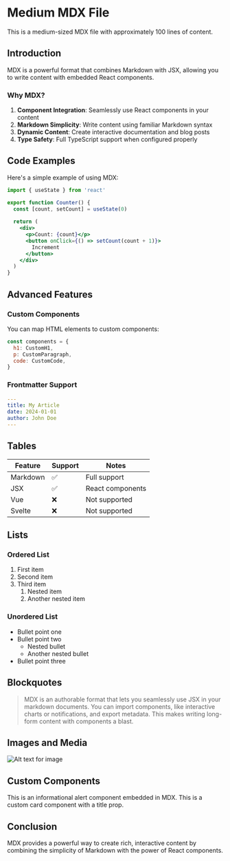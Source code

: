 # Medium MDX File

This is a medium-sized MDX file with approximately 100 lines of content.

## Introduction

MDX is a powerful format that combines Markdown with JSX, allowing you to write content with embedded React components.

### Why MDX?

1. **Component Integration**: Seamlessly use React components in your content
2. **Markdown Simplicity**: Write content using familiar Markdown syntax
3. **Dynamic Content**: Create interactive documentation and blog posts
4. **Type Safety**: Full TypeScript support when configured properly

## Code Examples

Here's a simple example of using MDX:

```jsx
import { useState } from 'react'

export function Counter() {
  const [count, setCount] = useState(0)
  
  return (
    <div>
      <p>Count: {count}</p>
      <button onClick={() => setCount(count + 1)}>
        Increment
      </button>
    </div>
  )
}
```

<Counter />

## Advanced Features

### Custom Components

You can map HTML elements to custom components:

```js
const components = {
  h1: CustomH1,
  p: CustomParagraph,
  code: CustomCode,
}
```

### Frontmatter Support

```yaml
---
title: My Article
date: 2024-01-01
author: John Doe
---
```

## Tables

| Feature | Support | Notes |
|---------|---------|-------|
| Markdown | ✅ | Full support |
| JSX | ✅ | React components |
| Vue | ❌ | Not supported |
| Svelte | ❌ | Not supported |

## Lists

### Ordered List

1. First item
2. Second item
3. Third item
   1. Nested item
   2. Another nested item

### Unordered List

- Bullet point one
- Bullet point two
  - Nested bullet
  - Another nested bullet
- Bullet point three

## Blockquotes

> MDX is an authorable format that lets you seamlessly use JSX in your markdown documents.
> You can import components, like interactive charts or notifications, and export metadata.
> This makes writing long-form content with components a blast.

## Images and Media

![Alt text for image](https://via.placeholder.com/600x400)

## Custom Components

<Alert type="info">
  This is an informational alert component embedded in MDX.
</Alert>

<Card title="Feature Card">
  This is a custom card component with a title prop.
</Card>

## Conclusion

MDX provides a powerful way to create rich, interactive content by combining the simplicity of Markdown with the power of React components.